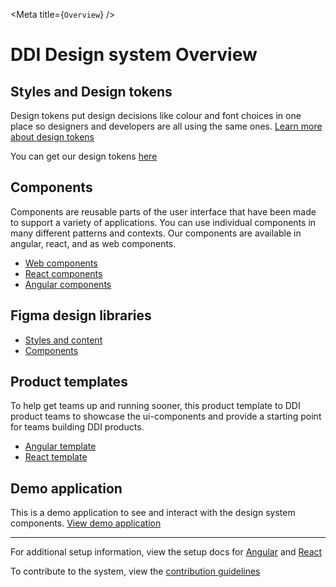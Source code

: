 
<Meta title={`Overview`} />

# DDI Design system Overview

## Styles and Design tokens

Design tokens put design decisions like colour and font choices in one place so designers and developers are all using the same ones.
[Learn more about design tokens](https://goa-dio.atlassian.net/wiki/spaces/DS/pages/2261745761/Design+Tokens)

You can get our design tokens [here](https://www.npmjs.com/package/@abgov/design-tokens)

## Components

Components are reusable parts of the user interface that have been made to support a variety of applications.
You can use individual components in many different patterns and contexts. Our components are available in angular, react, and as web components.

- [Web components](https://www.npmjs.com/package/@abgov/web-components)
- [React components](https://www.npmjs.com/package/@abgov/react-components)
- [Angular components](https://www.npmjs.com/package/@abgov/angular-components)

## Figma design libraries

- [Styles and content](https://www.figma.com/file/ylmHeuDMfxnDBnP1VaQYz8/%E2%9D%96-Styles-and-Content-%7C-DDI?node-id=956%3A1529)
- [Components](https://www.figma.com/file/3pb2IK8s2QUqWieH79KdN7/%E2%9D%96-Components-%7C-DDI?node-id=1101%3A7241)

## Product templates

To help get teams up and running sooner, this product template to DDI product teams to showcase the ui-components and provide a starting point for teams building DDI products.

- [Angular template](https://github.com/GovAlta/ui-components-angular-template)
- [React template](https://github.com/GovAlta/ui-components-react-template)

## Demo application

This is a demo application to see and interact with the design system components.
[View demo application](https://abgov-ui-react.netlify.app/)

---

For additional setup information, view the setup docs for [Angular](./?path=/docs/setup-angular--page) and [React](./?path=/docs/setup-react--page)

To contribute to the system, view the [contribution guidelines](./?path=/docs/setup-contributors--page)
